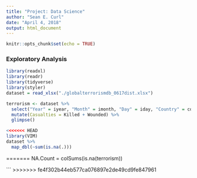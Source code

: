 ```yaml
---
title: "Project: Data Science"
author: "Sean E. Curl"
date: "April 4, 2018"
output: html_document
---
```


```r
knitr::opts_chunk$set(echo = TRUE)
```

### Exploratory Analysis
```r
library(readxl)
library(readr)
library(tidyverse)
library(styler)
dataset = read_xlsx("./globalterrorismdb_0617dist.xlsx")

terrorism <- dataset %>%
  select("Year" = iyear, "Month" = imonth, "Day" = iday, "Country" = country_txt, "Region" = region_txt, "AttackType" = attacktype1_txt, "Target" = target1, "Killed" = nkill, "Wounded" = nwound, "Summary" = summary, "Group" = gname, "Target_Type" = targtype1_txt, "Weapon_type" = weapsubtype1_txt, "Motive" = motive) %>%
  mutate(Casualties = Killed + Wounded) %>%
  glimpse()

<<<<<<< HEAD
library(VIM)
dataset %>% 
  map_dbl(~sum(is.na(.)))
```
=======
NA.Count = colSums(is.na(terrorism))

```
>>>>>>> fe4f302b44eb577ca076897e2de49cd9fe847961
